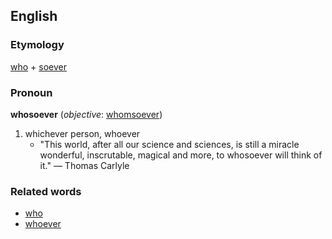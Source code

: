 ==English==

===Etymology===
[[who]] + [[soever]]

===Pronoun===
'''whosoever''' (''objective'': [[whomsoever]])

#whichever person, whoever
#*"This world, after all our science and sciences, is still a miracle wonderful, inscrutable, magical and more, to whosoever will think of it." &mdash; Thomas Carlyle

===Related words===

*[[who]]
*[[whoever]]